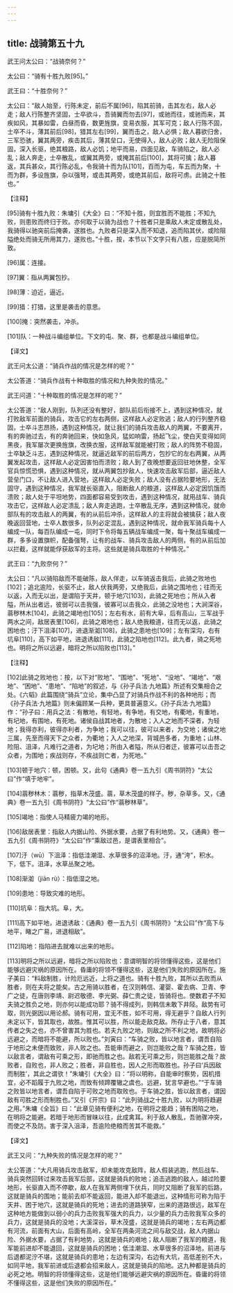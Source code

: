 ```yaml
---
---
---
```

title: 战骑第五十九
---




武王问太公曰：“战骑奈何？”

太公曰：“骑有十胜九败[95]。”

武王曰：“十胜奈何？”

太公曰：“敌人始至，行陈未定，前后不属[96]，陷其前骑，击其左右，敌人必走；敌人行陈整齐坚固，士卒欲斗，吾骑翼而勿去[97]，或驰而往，或驰而来，其疾如风，其暴如雷，白昼而昏，数更旌旗，变易衣服，其军可克；敌人行陈不固，士卒不斗，薄其前后[98]，猎其左右[99]，翼而击之，敌人必惧；敌人暮欲归舍，三军恐骇，翼其两旁，疾击其后，薄其垒口，无使得入，敌人必败；敌人无险阻保固，深入长驱，绝其粮路，敌人必饥；地平而易，四面见敌，车骑陷之，敌人必乱；敌人奔走，士卒散乱，或翼其两旁，或掩其前后[100]，其将可擒；敌人暮返，其兵甚众，其行陈必乱，令我骑十而为队[101]，百而为屯，车五而为聚，十而为群，多设旌旗，杂以强弩，或击其两旁，或绝其前后，敌将可虏。此骑之十胜也。”

【注释】

[95]骑有十胜九败：朱墉引《大全》曰：“不知十胜，则宜胜而不能胜；不知九败，则患败而终归于败。亦何取于以骑为战也？十胜者只是乘敌人未定或散乱处，我骑得以驰突前后掩袭，遂胜也。九败者只是深入而不知退，追而陷其伏，或险阻隘绝处而骑无所用其力，遂败也。”十胜，按，本节以下文字只有八胜，应是脱简所致。

[96]属：连接。

[97]翼：指从两翼包抄。

[98]薄：迫近，逼近。

[99]猎：打猎，这里是袭击的意思。

[100]掩：突然袭击，冲杀。

[101]队：一种战斗编组单位。下文的屯、聚、群，也都是战斗编组单位。

【译文】

武王问太公道：“骑兵作战的情况是怎样的呢？”

太公答道：“骑兵作战有十种取胜的情况和九种失败的情况。”

武王问道：“十种取胜的情况是怎样的呢？”

太公答道：“敌人刚到，队列还没有整好，部队前后衔接不上，遇到这种情况，就打败敌军前面的骑兵，攻击它的左右两侧，这样敌人必定败逃；敌人的行列整齐稳固，士卒斗志昂扬，遇到这种情况，就让我们的骑兵攻击敌人的两翼，不要离开，有的奔驰过去，有的奔驰回来，快如急风，猛如响雷，扬起飞尘，使白天变得如同黑夜，我军屡次更换旌旗，改换衣服，这样敌军就能被打败；敌人的阵势不稳固，士卒缺乏斗志，遇到这种情况，就逼近敌军的前后两方，包抄它的左右两翼，从两翼发起攻击，这样敌人必定因害怕而溃败；敌人到了夜晚想要返回驻地休整，全军官兵惊慌恐惧，遇到这种情况，就从两翼包抄敌人，快速攻击敌军后部，逼近敌人营垒门口，不让敌人进入营地，这样敌人必定失败；敌人没有占据险要地形，无法固守，遇到这种情况，我军就长驱直入，阻断敌人的粮道，这样敌人必定因饥饿而溃败；敌人处于平坦地势，四面都容易受到攻击，遇到这种情况，就用战车、骑兵攻击它，这样敌人必定溃乱；敌人奔走逃跑，士卒散乱无序，遇到这种情况，就命部队有的攻击敌人的两翼，有的从前后冲杀，这样敌人的主将就会被擒获；敌人夜晚返回营地，士卒人数很多，队列必定混乱，遇到这种情况，就命我军骑兵每十人编成一队，每百队编成一屯，同时下令将每五辆战车编成一聚，每十聚战车编成一群，多多设置旗帜，配备强弩，让有的战车、骑兵攻击敌人的两侧，有的从前后加以拦截，这样就能俘获敌军的主将。这些就是骑兵取胜的十种情况。”



武王曰：“九败奈何？”

太公曰：“凡以骑陷敌而不能破陈，敌人佯走，以车骑返击我后，此骑之败地也[102]；追北逾险，长驱不止，敌人伏我两旁，又绝我后，此骑之围地也；往而无以返，入而无以出，是谓陷于天井，顿于地穴[103]，此骑之死地也；所从入者隘，所从出者远，彼弱可以击我强，彼寡可以击我众，此骑之没地也；大涧深谷，蓊秽林木[104]，此骑之竭地也[105]；左右有水，前有大阜，后有高山，三军战于两水之间，敌居表里[106]，此骑之艰地也；敌人绝我粮道，往而无以返，此骑之困地也；汙下沮泽[107]，进退渐洳[108]，此骑之患地也[109]；左有深沟，右有坑阜[110]，高下如平地，进退诱敌[111]，此骑之陷地也[112]。此九者，骑之死地也。明将之所以远避，暗将之所以陷败也[113]。”

【注释】

[102]此骑之败地也：按，以下对“败地”、“围地”、“死地”、“没地”、“竭地”、“艰地”、“困地”、“患地”、“陷地”的叙述，与《孙子兵法·九地篇》所述有交集相合之处。《六韬》此篇围绕“骑兵”立论，集中凸显了对骑兵作战不利的各种地形；而《孙子兵法·九地篇》则未偏顾某一兵种，更具普遍意义。《孙子兵法·九地篇》作：“孙子曰：用兵之法：有散地，有轻地，有争地，有交地，有衢地，有重地，有圮地，有围地，有死地。诸侯自战其地者，为散地；入人之地而不深者，为轻地；我得亦利，彼得亦利者，为争地；我可以往，彼可以来者，为交地；诸侯之地三属，先至而得天下之众者，为衢地；入人之地深，背城邑多者，为重地；山林、险阻、沮泽，凡难行之道者，为圮地；所由入者隘，所从归者迂，彼寡可以击吾之众者，为围地；疾战则存，不疾战则亡者，为死地。”

[103]顿于地穴：顿，困顿。又，此句《通典》卷一五九引《周书阴符》“太公曰”作“填于地牢”。

[104]蓊秽林木：蓊秽，指草木茂盛。蓊，草木茂盛的样子。秽，杂草多。又，《通典》卷一五九引《周书阴符》“太公曰”作“蓊秽林草”。

[105]竭地：指使人马精疲力竭的地形。

[106]敌居表里：指敌人内据山险、外据水要，占据了有利地势。又，《通典》卷一五九引《周书阴符》“太公曰”作“乘敌过邑，是谓表里相合”。

[107]汙（wū）下沮泽：指低洼潮湿、水草很多的沼泽地。汙，通“洿”，积水。下，低下。沮泽，水草丛聚之地。

[108]渐洳（jiān rù）：指低湿之地。

[109]患地：导致灾难的地形。

[110]坑阜：指大坑。阜，大。

[111]高下如平地，进退诱敌：《通典》卷一五九引《周书阴符》“太公曰”作“高下与地平，睹之广易，进退相敌”。

[112]陷地：指陷进去就难以出来的地形。

[113]明将之所以远避，暗将之所以陷败也：意谓明智的将领懂得这些，这是他们能够远避灾祸的原因所在。昏庸的将领不懂得这些，这是他们失败的原因所在。施子美曰：“料敌制胜，计险厄远近，上将之道也。骑有十胜九败，其所以去败而从胜者，则在夫将之能矣。古之用骑以胜者，在汉则韩信、灌婴、霍去病、卫青、李广之徒，在唐则李靖、尉迟敬德、李光弼、薛仁贵之徒，皆骑将也。使数君子不知夫骑之胜负之地，则亦何以能成功耶？骑不得成列，则韩信未敢下井陉。敌势有可取，则光弼因以用论郝。骑有可用，宜无不胜，如不可用，得无避乎？自敌人行列未定以下，皆其取也，故胜。惟其可以胜，所以能走敌克敌。所存止于八者，意其传者之失之也，亦不曾害其为胜也。若夫九败之地，则敌之所不利之地，故明将必远避之，而暗将不能避，所以败也。”刘寅曰：“车骑之败，皆以地言者，谓吾自陷于地形之未便而致败，非人败之也。吾能审而避之，则岂能败之哉？车骑之胜，皆以敌言者，谓敌有可乘之形，即驰而胜之也。敌若无可乘之形，则岂能胜之哉？故败者，自败也，非人败之；胜者，非自胜也，因人之形而取胜也。孙子曰‘兵因敌而制胜’，其此之谓欤！”朱墉引《大全》曰：“将以明称，自能审时察势，因机措宜，必不蹈履于九败之地，而致有倾蹄覆辙之虞也。远避，犹言早避也。”“于车骑之败皆以地言者，谓吾自陷于可败之地而取败也。于车骑之胜，皆以敌言者，谓因敌有可胜之形而制胜也。”又引《开宗》曰：“此列骑战之十胜九败，以为明将趋避之用。”朱墉《全旨》曰：“此章见骑有便利之地，在明将之能趋；骑有困陷之地，在明将之能避。若暗于地形而冒昧以往，此成禽耳。利于敌人散乱，吾驰骤冲突，而使之不及防。害于深入沮泽，吾逾险绝粮而苦其不能救。”

【译文】

武王又问：“九种失败的情况是怎样的呢？”

太公答道：“大凡用骑兵攻击敌军，却未能攻克敌阵，敌人假装逃跑，然后战车、骑兵突然回转过来攻击我军后部，这就是骑兵的败地；追击逃跑的敌人，越过险要地形，长驱直入而不停歇，敌人在我军两侧埋下伏兵，同时又阻断了我军的后路，这就是骑兵的围地；能前去却不能返回，能进入却不能退出，这种情形可称为陷于天井、困于地穴，这就是骑兵的死地；进去的道路狭窄，出来的道路很远，敌军在这种地方能做到以弱小的兵力击败我军强大的兵力，以少量的兵力击败我军众多的兵力，这就是骑兵的没地；大溪深谷，草木茂盛，这就是骑兵的竭地；左右两边都有河流，前面有大山，后面有高岭，全军在两条河流之间与敌交战，敌人内据山险、外据水要，占据了有利地势，这就是骑兵的艰地；敌人阻断了我军的粮道，我军能前进却不能退回，这就是骑兵的困地；低洼潮湿、水草很多的沼泽地，前进与后退都泥泞不堪，这就是骑兵的患地；左边有深沟，右边有大坑，高低差别不大，如同平地，我军前进或后退都会招来敌人，这就是骑兵的陷地。这九种都是骑兵的必死之地。明智的将领懂得这些，这是他们能够远避灾祸的原因所在。昏庸的将领不懂得这些，这是他们失败的原因所在。”